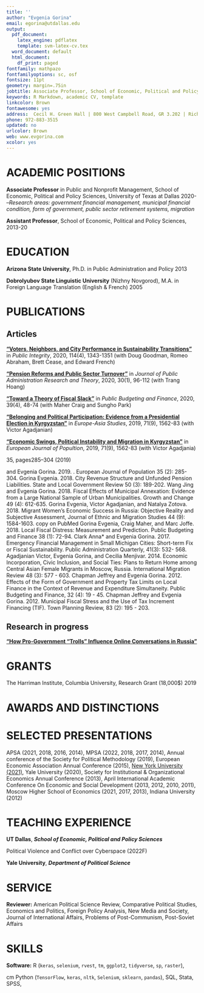 ```yaml
---
title: ''
author: "Evgenia Gorina"
email: egorina@utdallas.edu
output:
  pdf_document:
    latex_engine: pdflatex
    template: svm-latex-cv.tex
  word_document: default
  html_document:
    df_print: paged
fontfamily: mathpazo
fontfamilyoptions: sc, osf
fontsize: 11pt
geometry: margin=.75in
jobtitle: Associate Professor, School of Economic, Political and Policy Sciences
keywords: R Markdown, academic CV, template
linkcolor: Brown
fontawesome: yes
address:  Cecil H. Green Hall | 800 West Campbell Road, GR 3.202 | Richardson, TX 75080-3021
phone: 972-883-3515
updated: no
urlcolor: Brown
web: www.evgorina.com
xcolor: yes
---
```


# ACADEMIC POSITIONS

**Associate Professor** in Public and Nonprofit Management, School of Economic, Political and Policy Sciences,  University of Texas at Dallas  \hfill 2020-  
--*Research areas: government financial management, municipal financial condition, form of government, public sector retirement systems, migration*

**Assistant Professor**, School of Economic, Political and Policy Sciences, \hfill 2013-20 

# EDUCATION

**Arizona State University**, Ph.D. in Public Administration and Policy  \hfill 2013

**Dobrolyubov State Linguistic University** (Nizhny Novgorod), M.A. in Foreign Language Translation (English & French)  \hfill 2005

# PUBLICATIONS

## Articles

[**"Voters, Neighbors, and City Performance in Sustainability Transitions"**](#forthcoming) in *Public Integrity*, 2020, 114(4), 1343-1351 (with Doug Goodman, Romeo Abraham, Brett Cease, and Edward French)

[**"Pension Reforms and Public Sector Turnover"**](https://academic.oup.com/jpart/advance-article-abstract/doi/10.1093/jopart/muz009/5522313?redirectedFrom=fulltext) in *Journal of Public Administration Research and Theory*, 2020, 30(1), 96-112 (with Trang Hoang)

[**"Toward a Theory of Fiscal Slack"**](https://doi.org/10.1111/pbaf.12240) in *Public Budgeting and Finance*, 2020, 39(4), 48-74 (with Maher Craig and Sungho Park)

[**"Belonging and Political Participation: Evidence from a Presidential Election in Kyrgyzstan"**](https://doi.org/10.1080/09668136.2019.1665168) in *Europe-Asia Studies*, 2019, 71(9), 1562-83 (with Victor Agadjanian)

[**"Economic Swings, Political Instability and Migration in Kyrgyzstan"**](https://doi.org/10.1080/09668136.2019.1665168) in *European Journal of Popultion*, 2019, 71(9), 1562-83 (with Victor Agadjania)




35, pages285–304 (2019)



 and Evgenia Gorina. 2019. . European Journal of Population 35 (2): 285-304.
Gorina Evgenia. 2018. City Revenue Structure and Unfunded Pension Liabilities. State and Local
Government Review 50 (3): 189-202.
Wang Jing and Evgenia Gorina. 2018. Fiscal Effects of Municipal Annexation: Evidence from a
Large National Sample of Urban Municipalities. Growth and Change 49 (4): 612-635.
Gorina Evgenia, Victor Agadjanian, and Natalya Zotova. 2018. Migrant Women’s Economic Success in Russia: Objective Reality and Subjective Assessment, Journal of Ethnic and Migration Studies 44 (9): 1584-1603. copy on PubMed
Gorina Evgenia, Craig Maher, and Marc Joffe. 2018. Local Fiscal Distress: Measurement and Prediction. Public Budgeting and Finance 38 (1): 72-94.
Clark Anna* and Evgenia Gorina. 2017. Emergency Financial Management in Small Michigan Cities: Short-term Fix or Fiscal Sustainability. Public Administration Quarterly, 41(3): 532- 568.
Agadjanian Victor, Evgenia Gorina, and Cecilia Menjivar. 2014. Economic Incorporation, Civic Inclusion, and Social Ties: Plans to Return Home among Central Asian Female Migrants in Moscow, Russia. International Migration Review 48 (3): 577 - 603.
Chapman Jeffrey and Evgenia Gorina. 2012. Effects of the Form of Government and Property Tax Limits on Local Finance in the Context of Revenue and Expenditure Simultaneity. Public Budgeting and Finance, 32 (4): 19 - 45.
Chapman Jeffrey and Evgenia Gorina. 2012. Municipal Fiscal Stress and the Use of Tax Increment Financing (TIF). Town Planning Review, 83 (2): 195 - 203.



## Research in progress

[**"How Pro-Government “Trolls” Influence Online Conversations in Russia"**](#working)

# GRANTS

The Harriman Institute, Columbia University, Research Grant (18,000$)  \hfill 2019 

# AWARDS AND DISTINCTIONS

# SELECTED PRESENTATIONS

APSA (2021, 2018, 2016, 2014), MPSA (2022, 2018, 2017, 2014), Annual conference of the Society for Political Methodology (2019), European Economic Association Annual Conference (2015), [New York University (2021)](https://www.youtube.com/watch?v=6_3E39SH688), Yale University (2020), Society for Institutional & Organizational Economics Annual Conference (2013), April International Academic Conference On Economic and Social Development (2013, 2012, 2010, 2011), Moscow Higher School of Economics (2021, 2017, 2013), Indiana University (2012)

# TEACHING EXPERIENCE

**UT Dallas**, ***School of Economic, Political and Policy Sciences***

\hskip 1cm  Political Violence and Conflict over Cyberspace (2022F)

**Yale University**, ***Department of Political Science***

# SERVICE

**Reviewer:** American Political Science Review, Comparative Political Studies, Economics and Politics, Foreign Policy Analysis, New Media and Society, Journal of International Affairs, Problems of Post-Communism, Post-Soviet Affairs

# SKILLS

**Software:** R (`keras`, `selenium`, `rvest`, `tm`, `ggplot2`, `tidyverse`, `sp`, `raster`),

\hskip 1.9 cm Python (`TensorFlow`, `keras`, `nltk`, `Selenium`, `sklearn`, `pandas`), SQL, Stata, SPSS, \LaTeX

<!-- 
# REFERENCES

Prof. Daniel Treisman (chair of the Ph.D. dissertation committee), Department of Political Science, UCLA, 4289 Bunche Hall, Los Angeles, CA 90095, [treisman@polisci.ucla.edu](treisman@polisci.ucla.edu)

Prof. Chad Hazlett (chair of the M.Sc. dissertation committee), Department of Statistics, UCLA, 8105G Mathematical Sciences, Los Angeles, CA 90095, [chazlett@ucla.edu](chazlett@ucla.edu)

Prof. Konstantin Sonin (chair of the M.A. dissertation committee), Harris Public Policy School, University of Chicago, 1155 E60 St, Chicago, IL 60637, [ksonin@uchicago.edu](ksonin@uchicago.edu)
-->


